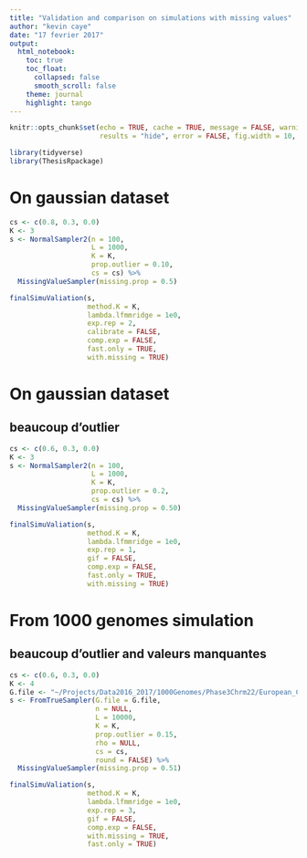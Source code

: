 ```yaml
---
title: "Validation and comparison on simulations with missing values"
author: "kevin caye"
date: "17 fevrier 2017"
output:
  html_notebook:
    toc: true
    toc_float:
      collapsed: false
      smooth_scroll: false
    theme: journal
    highlight: tango
---
```




```r
knitr::opts_chunk$set(echo = TRUE, cache = TRUE, message = FALSE, warning = FALSE,
                      results = "hide", error = FALSE, fig.width = 10, fig.width = 10)
```

```r
library(tidyverse)
library(ThesisRpackage)
```

# On gaussian dataset

```r
cs <- c(0.8, 0.3, 0.0)
K <- 3
s <- NormalSampler2(n = 100,
                    L = 1000,
                    K = K,
                    prop.outlier = 0.10,
                    cs = cs) %>%
  MissingValueSampler(missing.prop = 0.5)

finalSimuValiation(s,
                   method.K = K,
                   lambda.lfmmridge = 1e0,
                   exp.rep = 2,
                   calibrate = FALSE,
                   comp.exp = FALSE,
                   fast.only = TRUE,
                   with.missing = TRUE)
```

# On gaussian dataset
## beaucoup d'outlier

```r
cs <- c(0.6, 0.3, 0.0)
K <- 3
s <- NormalSampler2(n = 100,
                    L = 1000,
                    K = K,
                    prop.outlier = 0.2,
                    cs = cs) %>%
  MissingValueSampler(missing.prop = 0.50)

finalSimuValiation(s,
                   method.K = K,
                   lambda.lfmmridge = 1e0,
                   exp.rep = 1,
                   gif = FALSE,
                   comp.exp = FALSE,
                   fast.only = TRUE,
                   with.missing = TRUE)
```

# From 1000 genomes simulation
## beaucoup d'outlier and valeurs manquantes

```r
cs <- c(0.6, 0.3, 0.0)
K <- 4
G.file <- "~/Projects/Data2016_2017/1000Genomes/Phase3Chrm22/European_Chrm22.rds"
s <- FromTrueSampler(G.file = G.file,
                     n = NULL,
                     L = 10000,
                     K = K,
                     prop.outlier = 0.15,
                     rho = NULL,
                     cs = cs,
                     round = FALSE) %>%
  MissingValueSampler(missing.prop = 0.51)

finalSimuValiation(s,
                   method.K = K,
                   lambda.lfmmridge = 1e0,
                   exp.rep = 3,
                   gif = FALSE,
                   comp.exp = FALSE,
                   with.missing = TRUE,
                   fast.only = TRUE)
```

